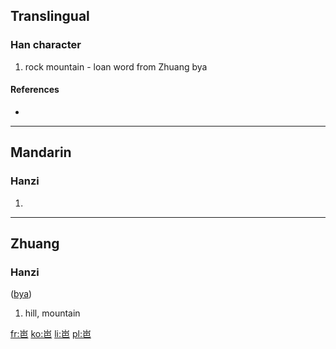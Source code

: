 ==Translingual==

===Han character===
{{Han char|rn=46|rad=山|as=04|sn=7|four=|canj=山日山 (UAU)}}

# rock mountain - loan word from Zhuang bya

====References====
* {{Han ref|kx=0308.331|hdz=10765.120|uh=5C9C|ud=23708}}

----

==Mandarin==

===Hanzi===
{{cmn-hanzi|pin=[[bā]] ([[ba1]])|wg=pa<sup>1</sup>}}

# {{defn|lang=cmn|sort=山04}}

----

==Zhuang==

===Hanzi===
{{infl|za|character}} ([[bya]])

# hill, mountain

[[fr:岜]]
[[ko:岜]]
[[li:岜]]
[[pl:岜]]